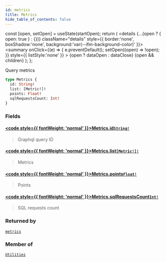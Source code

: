 ```yaml
---
id: metrics
title: Metrics
hide_table_of_contents: false
---
```







  const [open, setOpen] = useState(startOpen);
  return (
    <details {...(open ? { open: true } : {})} className="details" style={{ border:'none', boxShadow:'none', background:'var(--ifm-background-color)' }}>
      <summary
        onClick={(e) => {
          e.preventDefault();
          setOpen((open) => !open);
        }}
        style={{ listStyle:'none' }}
      >
      {open ? dataOpen : dataClose}
      </summary>
      {open && children}
    </details>
  );
};








Query metrics


```graphql
type Metrics {
  id: String!
  list: [Metric!]!
  points: Float!
  sqlRequestsCount: Int!
}
```




### Fields

#### [<code style={{ fontWeight: 'normal' }}>Metrics.<b>id</b></code>](#)<Bullet />[`String!`](/docs/graphql-reference/scalars/string) <Badge class="badge badge--secondary" text="non-null"/> <Badge class="badge badge--secondary" text="scalar"/> 
> 
> 
> Graphql query ID
> 

#### [<code style={{ fontWeight: 'normal' }}>Metrics.<b>list</b></code>](#)<Bullet />[`[Metric!]!`](/docs/graphql-reference/objects/metric) <Badge class="badge badge--secondary" text="non-null"/> <Badge class="badge badge--secondary" text="object"/> 
> 
> 
> Metrics
> 

#### [<code style={{ fontWeight: 'normal' }}>Metrics.<b>points</b></code>](#)<Bullet />[`Float!`](/docs/graphql-reference/scalars/float) <Badge class="badge badge--secondary" text="non-null"/> <Badge class="badge badge--secondary" text="scalar"/> 
> 
> 
> Points
> 

#### [<code style={{ fontWeight: 'normal' }}>Metrics.<b>sqlRequestsCount</b></code>](#)<Bullet />[`Int!`](/docs/graphql-reference/scalars/int) <Badge class="badge badge--secondary" text="non-null"/> <Badge class="badge badge--secondary" text="scalar"/> 
> 
> 
> SQL requests count
> 



### Returned by

[`metrics`](/docs/graphql-reference/queries/metrics)  <Badge class="secondary" text="query"/>

### Member of

[`Utilities`](/docs/graphql-reference/objects/utilities)  <Badge class="secondary" text="object"/>

